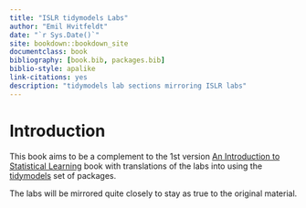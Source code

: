```yaml
--- 
title: "ISLR tidymodels Labs"
author: "Emil Hvitfeldt"
date: "`r Sys.Date()`"
site: bookdown::bookdown_site
documentclass: book
bibliography: [book.bib, packages.bib]
biblio-style: apalike
link-citations: yes
description: "tidymodels lab sections mirroring ISLR labs"
---
```


# Introduction

This book aims to be a complement to the 1st version [An Introduction to Statistical Learning](https://www.statlearning.com/) book with translations of the labs into using the [tidymodels](https://www.tidymodels.org/) set of packages.

The labs will be mirrored quite closely to stay as true to the original material.
